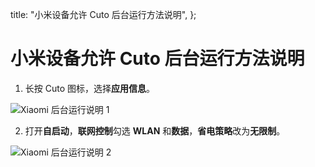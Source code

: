   title: "小米设备允许 Cuto 后台运行方法说明",
};

# 小米设备允许 Cuto 后台运行方法说明

1. 长按 Cuto 图标，选择**应用信息**。

![Xiaomi 后台运行说明 1](/assets/article/xiaomibackground1.webp)

2. 打开**自启动**，**联网控制**勾选 **WLAN** 和**数据**，**省电策略**改为**无限制**。

![Xiaomi 后台运行说明 2](/assets/article/xiaomibackground2.webp)
